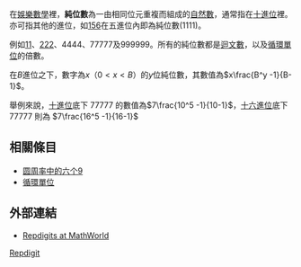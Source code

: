 在[[娛樂數學|娛樂數學]]裡，'''純位數'''為一由相同位元重複而組成的[[自然數|自然數]]，通常指在[[十進位|十進位]]裡。亦可指其他的進位，如[[156|156]]在五進位內即為純位數(1111)。

例如[[11|11]]、[[222|222]]、4444、77777及999999。所有的純位數都是[[迴文數|迴文數]]，以及[[循環單位|循環單位]]的倍數。

在<math>B</math>進位之下，數字為<math>x</math>（<math>0<x<B</math>）的<math>y</math>位純位數，其數值為<math>x\frac{B^y -1}{B-1}</math>。

舉例來說，[[十進位|十進位]]底下 77777 的數值為<math>7\frac{10^5 -1}{10-1}</math>，[[十六進位|十六進位]]底下 77777 則為 <math>7\frac{16^5 -1}{16-1}</math>

==相關條目==
* [[圆周率中的六个9|圆周率中的六个9]]
* [[循環單位|循環單位]]

==外部連結==

*[http://mathworld.wolfram.com/Repdigit.html Repdigits at MathWorld] {{Wayback|url=http://mathworld.wolfram.com/Repdigit.html |date=20180215010545 }}

[[Category:數字相關的數列|Repdigit]]